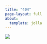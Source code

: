 ```yaml
---
title: "404"
page-layout: full
about:
  template: jolla
---
```


![](https://66.media.tumblr.com/tumblr_lz2ufhclZj1r4mh0bo1_r1_400.gifv){fig-align="center" fig-alt="Obiwan convincing you that you're not in the right place."}
